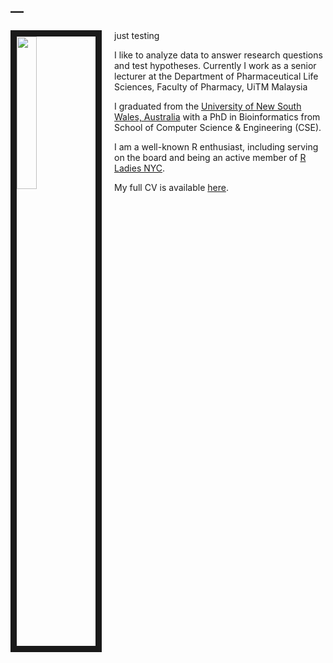 
---
---

<link rel="stylesheet" href="styles.css" type="text/css">

<img src="images/emily_2.jpg" style="width:25%; border:10px solid; margin-right: 20px" align="left">

just testing

I like to analyze data to answer research questions and test hypotheses. Currently I work as a senior lecturer at the Department of Pharmaceutical Life Sciences, Faculty of Pharmacy, UiTM Malaysia

I graduated from the [University of New South Wales, Australia](http://www.sph.umn.edu/academics/divisions/biostatistics/) with a PhD in Bioinformatics from School of Computer Science & Engineering (CSE). 

I am a well-known R enthusiast, including serving on the board and being an active member of [R Ladies NYC](http://www.rladiesnyc.org/). 

My full CV is available [here]().
